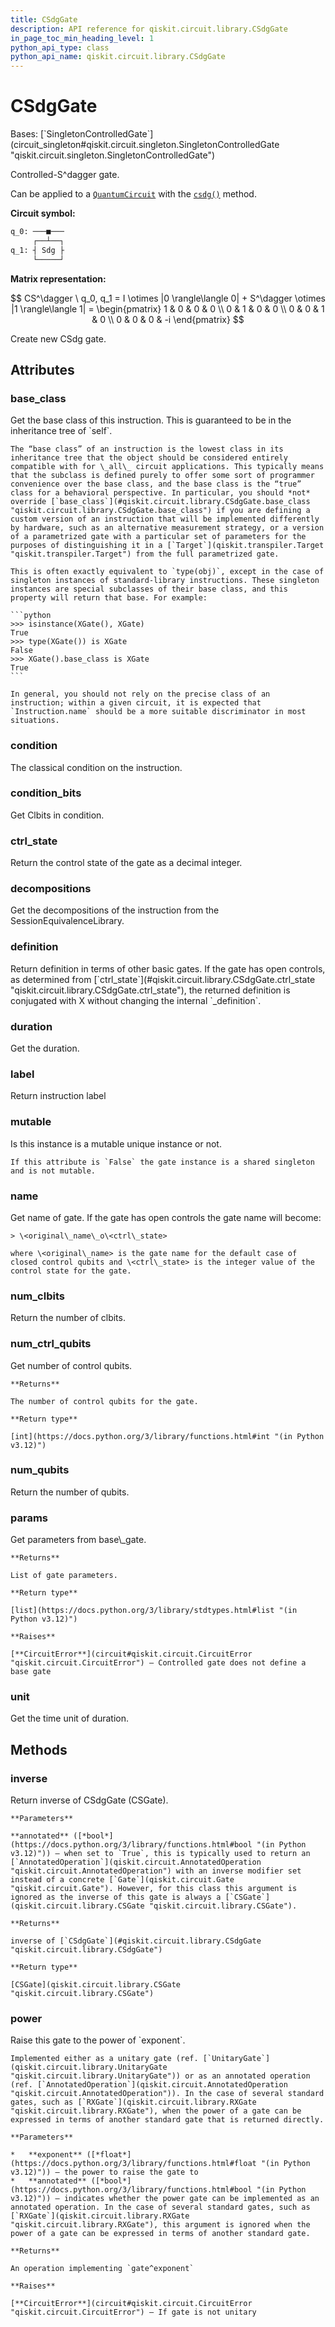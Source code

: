 ```yaml
---
title: CSdgGate
description: API reference for qiskit.circuit.library.CSdgGate
in_page_toc_min_heading_level: 1
python_api_type: class
python_api_name: qiskit.circuit.library.CSdgGate
---
```


# CSdgGate

<Class id="qiskit.circuit.library.CSdgGate" isDedicatedPage={true} github="https://github.com/Qiskit/qiskit/tree/main/qiskit/circuit/library/standard_gates/s.py#L344-L428" signature="qiskit.circuit.library.CSdgGate(*args, _force_mutable=False, **kwargs)" modifiers="class">
  Bases: [`SingletonControlledGate`](circuit_singleton#qiskit.circuit.singleton.SingletonControlledGate "qiskit.circuit.singleton.SingletonControlledGate")

  Controlled-S^dagger gate.

  Can be applied to a [`QuantumCircuit`](qiskit.circuit.QuantumCircuit "qiskit.circuit.QuantumCircuit") with the [`csdg()`](qiskit.circuit.QuantumCircuit#csdg "qiskit.circuit.QuantumCircuit.csdg") method.

  **Circuit symbol:**

  ```python
  q_0: ───■───
       ┌──┴──┐
  q_1: ┤ Sdg ├
       └─────┘
  ```

  **Matrix representation:**

$$
CS^\dagger \ q_0, q_1 =
I \otimes |0 \rangle\langle 0| + S^\dagger \otimes |1 \rangle\langle 1|  =
\begin{pmatrix}
1 & 0 & 0 & 0 \\
0 & 1 & 0 & 0 \\
0 & 0 & 1 & 0 \\
0 & 0 & 0 & -i
\end{pmatrix}
$$

  Create new CSdg gate.

  ## Attributes

  ### base\_class

  <Attribute id="qiskit.circuit.library.CSdgGate.base_class">
    Get the base class of this instruction. This is guaranteed to be in the inheritance tree of `self`.

    The “base class” of an instruction is the lowest class in its inheritance tree that the object should be considered entirely compatible with for \_all\_ circuit applications. This typically means that the subclass is defined purely to offer some sort of programmer convenience over the base class, and the base class is the “true” class for a behavioral perspective. In particular, you should *not* override [`base_class`](#qiskit.circuit.library.CSdgGate.base_class "qiskit.circuit.library.CSdgGate.base_class") if you are defining a custom version of an instruction that will be implemented differently by hardware, such as an alternative measurement strategy, or a version of a parametrized gate with a particular set of parameters for the purposes of distinguishing it in a [`Target`](qiskit.transpiler.Target "qiskit.transpiler.Target") from the full parametrized gate.

    This is often exactly equivalent to `type(obj)`, except in the case of singleton instances of standard-library instructions. These singleton instances are special subclasses of their base class, and this property will return that base. For example:

    ```python
    >>> isinstance(XGate(), XGate)
    True
    >>> type(XGate()) is XGate
    False
    >>> XGate().base_class is XGate
    True
    ```

    In general, you should not rely on the precise class of an instruction; within a given circuit, it is expected that `Instruction.name` should be a more suitable discriminator in most situations.
  </Attribute>

  ### condition

  <Attribute id="qiskit.circuit.library.CSdgGate.condition">
    The classical condition on the instruction.
  </Attribute>

  ### condition\_bits

  <Attribute id="qiskit.circuit.library.CSdgGate.condition_bits">
    Get Clbits in condition.
  </Attribute>

  ### ctrl\_state

  <Attribute id="qiskit.circuit.library.CSdgGate.ctrl_state">
    Return the control state of the gate as a decimal integer.
  </Attribute>

  ### decompositions

  <Attribute id="qiskit.circuit.library.CSdgGate.decompositions">
    Get the decompositions of the instruction from the SessionEquivalenceLibrary.
  </Attribute>

  ### definition

  <Attribute id="qiskit.circuit.library.CSdgGate.definition">
    Return definition in terms of other basic gates. If the gate has open controls, as determined from [`ctrl_state`](#qiskit.circuit.library.CSdgGate.ctrl_state "qiskit.circuit.library.CSdgGate.ctrl_state"), the returned definition is conjugated with X without changing the internal `_definition`.
  </Attribute>

  ### duration

  <Attribute id="qiskit.circuit.library.CSdgGate.duration">
    Get the duration.
  </Attribute>

  ### label

  <Attribute id="qiskit.circuit.library.CSdgGate.label">
    Return instruction label
  </Attribute>

  ### mutable

  <Attribute id="qiskit.circuit.library.CSdgGate.mutable">
    Is this instance is a mutable unique instance or not.

    If this attribute is `False` the gate instance is a shared singleton and is not mutable.
  </Attribute>

  ### name

  <Attribute id="qiskit.circuit.library.CSdgGate.name">
    Get name of gate. If the gate has open controls the gate name will become:

    > \<original\_name\_o\<ctrl\_state>

    where \<original\_name> is the gate name for the default case of closed control qubits and \<ctrl\_state> is the integer value of the control state for the gate.
  </Attribute>

  ### num\_clbits

  <Attribute id="qiskit.circuit.library.CSdgGate.num_clbits">
    Return the number of clbits.
  </Attribute>

  ### num\_ctrl\_qubits

  <Attribute id="qiskit.circuit.library.CSdgGate.num_ctrl_qubits">
    Get number of control qubits.

    **Returns**

    The number of control qubits for the gate.

    **Return type**

    [int](https://docs.python.org/3/library/functions.html#int "(in Python v3.12)")
  </Attribute>

  ### num\_qubits

  <Attribute id="qiskit.circuit.library.CSdgGate.num_qubits">
    Return the number of qubits.
  </Attribute>

  ### params

  <Attribute id="qiskit.circuit.library.CSdgGate.params">
    Get parameters from base\_gate.

    **Returns**

    List of gate parameters.

    **Return type**

    [list](https://docs.python.org/3/library/stdtypes.html#list "(in Python v3.12)")

    **Raises**

    [**CircuitError**](circuit#qiskit.circuit.CircuitError "qiskit.circuit.CircuitError") – Controlled gate does not define a base gate
  </Attribute>

  ### unit

  <Attribute id="qiskit.circuit.library.CSdgGate.unit">
    Get the time unit of duration.
  </Attribute>

  ## Methods

  ### inverse

  <Function id="qiskit.circuit.library.CSdgGate.inverse" github="https://github.com/Qiskit/qiskit/tree/main/qiskit/circuit/library/standard_gates/s.py#L408-L420" signature="inverse(annotated=False)">
    Return inverse of CSdgGate (CSGate).

    **Parameters**

    **annotated** ([*bool*](https://docs.python.org/3/library/functions.html#bool "(in Python v3.12)")) – when set to `True`, this is typically used to return an [`AnnotatedOperation`](qiskit.circuit.AnnotatedOperation "qiskit.circuit.AnnotatedOperation") with an inverse modifier set instead of a concrete [`Gate`](qiskit.circuit.Gate "qiskit.circuit.Gate"). However, for this class this argument is ignored as the inverse of this gate is always a [`CSGate`](qiskit.circuit.library.CSGate "qiskit.circuit.library.CSGate").

    **Returns**

    inverse of [`CSdgGate`](#qiskit.circuit.library.CSdgGate "qiskit.circuit.library.CSdgGate")

    **Return type**

    [CSGate](qiskit.circuit.library.CSGate "qiskit.circuit.library.CSGate")
  </Function>

  ### power

  <Function id="qiskit.circuit.library.CSdgGate.power" github="https://github.com/Qiskit/qiskit/tree/main/qiskit/circuit/library/standard_gates/s.py#L422-L425" signature="power(exponent, annotated=False)">
    Raise this gate to the power of `exponent`.

    Implemented either as a unitary gate (ref. [`UnitaryGate`](qiskit.circuit.library.UnitaryGate "qiskit.circuit.library.UnitaryGate")) or as an annotated operation (ref. [`AnnotatedOperation`](qiskit.circuit.AnnotatedOperation "qiskit.circuit.AnnotatedOperation")). In the case of several standard gates, such as [`RXGate`](qiskit.circuit.library.RXGate "qiskit.circuit.library.RXGate"), when the power of a gate can be expressed in terms of another standard gate that is returned directly.

    **Parameters**

    *   **exponent** ([*float*](https://docs.python.org/3/library/functions.html#float "(in Python v3.12)")) – the power to raise the gate to
    *   **annotated** ([*bool*](https://docs.python.org/3/library/functions.html#bool "(in Python v3.12)")) – indicates whether the power gate can be implemented as an annotated operation. In the case of several standard gates, such as [`RXGate`](qiskit.circuit.library.RXGate "qiskit.circuit.library.RXGate"), this argument is ignored when the power of a gate can be expressed in terms of another standard gate.

    **Returns**

    An operation implementing `gate^exponent`

    **Raises**

    [**CircuitError**](circuit#qiskit.circuit.CircuitError "qiskit.circuit.CircuitError") – If gate is not unitary
  </Function>
</Class>

